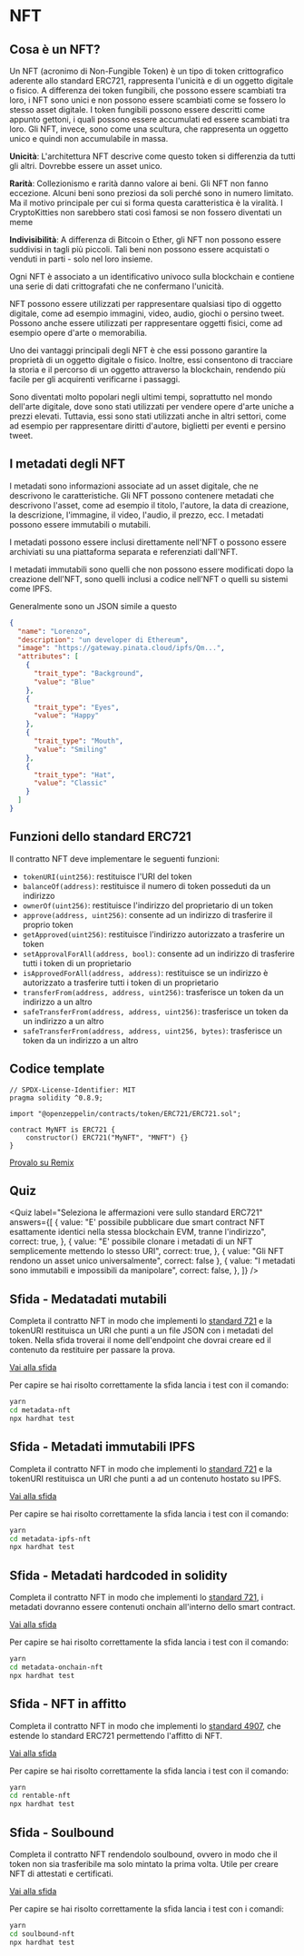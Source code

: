 # NFT

## Cosa è un NFT?

Un NFT (acronimo di Non-Fungible Token) è un tipo di token crittografico aderente allo standard ERC721, rappresenta l'unicità e di un oggetto digitale o fisico. A differenza dei token fungibili, che possono essere scambiati tra loro, i NFT sono unici e non possono essere scambiati come se fossero lo stesso asset digitale. I token fungibili possono essere descritti come appunto gettoni, i quali possono essere accumulati ed essere scambiati tra loro. Gli NFT, invece, sono come una scultura, che rappresenta un oggetto unico e quindi non accumulabile in massa.

**Unicità**: L'architettura NFT descrive come questo token si differenzia da tutti gli altri. Dovrebbe essere un asset unico.

**Rarità**: Collezionismo e rarità danno valore ai beni. Gli NFT non fanno eccezione. Alcuni beni sono preziosi da soli perché sono in numero limitato. Ma il motivo principale per cui si forma questa caratteristica è la viralità. I CryptoKitties non sarebbero stati così famosi se non fossero diventati un meme

**Indivisibilità**: A differenza di Bitcoin o Ether, gli NFT non possono essere suddivisi in tagli più piccoli. Tali beni non possono essere acquistati o venduti in parti - solo nel loro insieme.

Ogni NFT è associato a un identificativo univoco sulla blockchain e contiene una serie di dati crittografati che ne confermano l'unicità.

NFT possono essere utilizzati per rappresentare qualsiasi tipo di oggetto digitale, come ad esempio immagini, video, audio, giochi o persino tweet. Possono anche essere utilizzati per rappresentare oggetti fisici, come ad esempio opere d'arte o memorabilia.

Uno dei vantaggi principali degli NFT è che essi possono garantire la proprietà di un oggetto digitale o fisico. Inoltre, essi consentono di tracciare la storia e il percorso di un oggetto attraverso la blockchain, rendendo più facile per gli acquirenti verificarne i passaggi.

Sono diventati molto popolari negli ultimi tempi, soprattutto nel mondo dell'arte digitale, dove sono stati utilizzati per vendere opere d'arte uniche a prezzi elevati. Tuttavia, essi sono stati utilizzati anche in altri settori, come ad esempio per rappresentare diritti d'autore, biglietti per eventi e persino tweet.

## I metadati degli NFT

I metadati sono informazioni associate ad un asset digitale, che ne descrivono le caratteristiche. Gli NFT possono contenere metadati che descrivono l'asset, come ad esempio il titolo, l'autore, la data di creazione, la descrizione, l'immagine, il video, l'audio, il prezzo, ecc. I metadati possono essere immutabili o mutabili.

I metadati possono essere inclusi direttamente nell'NFT o possono essere archiviati su una piattaforma separata e referenziati dall'NFT.

I metadati immutabili sono quelli che non possono essere modificati dopo la creazione dell'NFT, sono quelli inclusi a codice nell'NFT o quelli su sistemi come IPFS.

Generalmente sono un JSON simile a questo

```json filename="metadata.json" copy
{
  "name": "Lorenzo",
  "description": "un developer di Ethereum",
  "image": "https://gateway.pinata.cloud/ipfs/Qm...",
  "attributes": [
    {
      "trait_type": "Background",
      "value": "Blue"
    },
    {
      "trait_type": "Eyes",
      "value": "Happy"
    },
    {
      "trait_type": "Mouth",
      "value": "Smiling"
    },
    {
      "trait_type": "Hat",
      "value": "Classic"
    }
  ]
}
```

## Funzioni dello standard ERC721

Il contratto NFT deve implementare le seguenti funzioni:

- `tokenURI(uint256)`: restituisce l'URI del token
- `balanceOf(address)`: restituisce il numero di token posseduti da un indirizzo
- `ownerOf(uint256)`: restituisce l'indirizzo del proprietario di un token
- `approve(address, uint256)`: consente ad un indirizzo di trasferire il proprio token
- `getApproved(uint256)`: restituisce l'indirizzo autorizzato a trasferire un token
- `setApprovalForAll(address, bool)`: consente ad un indirizzo di trasferire tutti i token di un proprietario
- `isApprovedForAll(address, address)`: restituisce se un indirizzo è autorizzato a trasferire tutti i token di un proprietario
- `transferFrom(address, address, uint256)`: trasferisce un token da un indirizzo a un altro
- `safeTransferFrom(address, address, uint256)`: trasferisce un token da un indirizzo a un altro
- `safeTransferFrom(address, address, uint256, bytes)`: trasferisce un token da un indirizzo a un altro

## Codice template

```solidity filename="Nft.sol" copy
// SPDX-License-Identifier: MIT
pragma solidity ^0.8.9;

import "@openzeppelin/contracts/token/ERC721/ERC721.sol";

contract MyNFT is ERC721 {
    constructor() ERC721("MyNFT", "MNFT") {}
}

```

[Provalo su Remix](https://remix.ethereum.org/#code=Ly8gU1BEWC1MaWNlbnNlLUlkZW50aWZpZXI6IE1JVApwcmFnbWEgc29saWRpdHkgXjAuOC45OwoKaW1wb3J0ICJAb3BlbnplcHBlbGluL2NvbnRyYWN0c0A0LjguMC90b2tlbi9FUkM3MjEvRVJDNzIxLnNvbCI7Cgpjb250cmFjdCBNeU5GVCBpcyBFUkM3MjEgewogICAgY29uc3RydWN0b3IoKSBFUkM3MjEoIk15TkZUIiwgIk1ORlQiKSB7fQp9Cg)

## Quiz


<Quiz
  label="Seleziona le affermazioni vere sullo standard ERC721"
  answers={[
    {
      value:
        "E' possibile pubblicare due smart contract NFT esattamente identici nella stessa blockchain EVM, tranne l'indirizzo",
      correct: true,
    },
    {
      value:
        "E' possibile clonare i metadati di un NFT semplicemente mettendo lo stesso URI",
      correct: true,
    },
    { value: "Gli NFT rendono un asset unico universalmente", correct: false },
    {
      value: "I metadati sono immutabili e impossibili da manipolare",
      correct: false,
    },
  ]}
/>

## Sfida - Medatadati mutabili

Completa il contratto NFT in modo che implementi lo [standard 721](https://eips.ethereum.org/EIPS/eip-721#abstract) e la tokenURI restituisca un URI che punti a un file JSON con i metadati del token. Nella sfida troverai il nome dell'endpoint che dovrai creare ed il contenuto da restituire per passare la prova.

[Vai alla sfida](https://github.com/blockchainsigint/sfide-blockchain/tree/main/metadata-nft)

Per capire se hai risolto correttamente la sfida lancia i test con il comando:

```bash
yarn
cd metadata-nft
npx hardhat test
```

## Sfida - Metadati immutabili IPFS

Completa il contratto NFT in modo che implementi lo [standard 721](https://eips.ethereum.org/EIPS/eip-721#abstract) e la tokenURI restituisca un URI che punti a ad un contenuto hostato su IPFS.

[Vai alla sfida](https://github.com/blockchainsigint/sfide-blockchain/tree/main/metadata-ipfs-nft)

Per capire se hai risolto correttamente la sfida lancia i test con il comando:

```bash
yarn
cd metadata-ipfs-nft
npx hardhat test
```

## Sfida - Metadati hardcoded in solidity

Completa il contratto NFT in modo che implementi lo [standard 721](https://eips.ethereum.org/EIPS/eip-721#abstract), i metadati dovranno essere contenuti onchain all'interno dello smart contract.

[Vai alla sfida](https://github.com/blockchainsigint/sfide-blockchain/tree/main/metadata-onchain-nft)

Per capire se hai risolto correttamente la sfida lancia i test con il comando:

```bash
yarn
cd metadata-onchain-nft
npx hardhat test
```

## Sfida - NFT in affitto

Completa il contratto NFT in modo che implementi lo [standard 4907](https://eips.ethereum.org/EIPS/eip-4907#abstract), che estende lo standard ERC721 permettendo l'affitto di NFT.

[Vai alla sfida](https://github.com/blockchainsigint/sfide-blockchain/tree/main/rentable-nft)

Per capire se hai risolto correttamente la sfida lancia i test con il comando:

```bash
yarn
cd rentable-nft
npx hardhat test
```

## Sfida - Soulbound

Completa il contratto NFT rendendolo soulbound, ovvero in modo che il token non sia trasferibile ma solo mintato la prima volta. Utile per creare NFT di attestati e certificati.

[Vai alla sfida](https://github.com/blockchainsigint/sfide-blockchain/tree/main/soulbound-nft)

Per capire se hai risolto correttamente la sfida lancia i test con i comandi:

```bash
yarn
cd soulbound-nft
npx hardhat test
```

